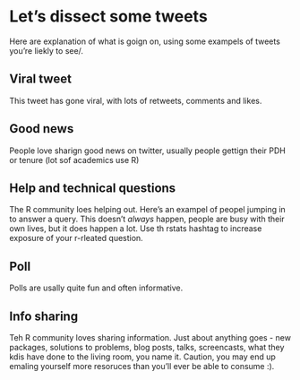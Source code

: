 # Let's dissect some tweets

Here are explanation of what is goign on, using some exampels of tweets you're liekly to see/.

## Viral tweet

This tweet has gone viral, with lots of retweets, comments and likes. 



## Good news
People love sharign good news on twitter, usually people gettign their PDH or tenure (lot sof academics use R)


## Help and technical questions
The R community loes helping out. Here's an exampel of peopel jumping in to answer a query. This doesn't _always_ happen, people are busy with their own lives, but it does happen a lot. Use th rstats hashtag to increase exposure of your r-rleated question. 


## Poll
Polls are usally quite fun and often informative. 

## Info sharing
Teh R community loves sharing information. Just about anything goes - new packages, solutions to problems, blog posts, talks, screencasts, what they kdis have done to the living room, you name it. Caution, you may end up emaling yourself more resoruces than you'll ever be able to consume :).


